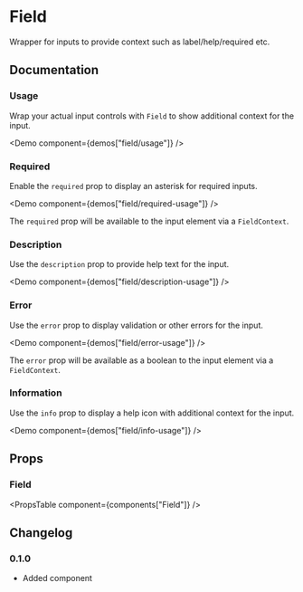 
# Field

Wrapper for inputs to provide context such as label/help/required etc.

## Documentation

### Usage

Wrap your actual input controls with `Field` to show additional context for the input.

<Demo component={demos["field/usage"]} />

### Required

Enable the `required` prop to display an asterisk for required inputs.

<Demo component={demos["field/required-usage"]} />

The `required` prop will be available to the input element via a `FieldContext`.

### Description

Use the `description` prop to provide help text for the input.

<Demo component={demos["field/description-usage"]} />

### Error

Use the `error` prop to display validation or other errors for the input.

<Demo component={demos["field/error-usage"]} />

The `error` prop will be available as a boolean to the input element via a `FieldContext`.

### Information

Use the `info` prop to display a help icon with additional context for the input.

<Demo component={demos["field/info-usage"]} />

## Props

### Field

<PropsTable component={components["Field"]} />

## Changelog

### 0.1.0

- Added component
